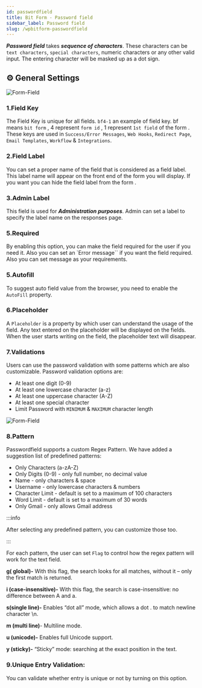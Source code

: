 ```yaml
---
id: passwordfield
title: Bit Form - Password field
sidebar_label: Password field
slug: /wpbitform-passwordfield
---
```



***Password field*** takes ***sequence of characters***. These characters can be `text characters`, `special characters`, numeric characters or any other valid input. The entering character will be masked up as a dot sign.

## ⚙ General Settings 

<Image
     src="Field-Types/Passwordfield-Bit-Form"
     alt="Form-Field"
     w="1900"
     h="250"
   />


### 1.Field Key
The Field Key is unique for all fields. `bf4-1` an example of field key. bf means `bit form` , 4 represent `form id` , 1 represent `1st field` of the form . These keys are used in `Success/Error Messages`, `Web Hooks`, `Redirect Page`, `Email Templates`, `Workflow` & `Integrations`.
### 2.Field Label
You can set a proper name of the field that is considered as a field label. This label name will appear on the front end of the form you will display. If you want you can hide the field label from the form .
### 3.Admin Label 
This field is used for **_Administration purposes_**. Admin can set a label to specify the label name on the responses page.


### 5.Required
By enabling this option, you can make the field required for the user if you need it. Also you can set an `Error message`` if you want the field required. Also you can set message as your requirements.
### 5.Autofill 
To suggest auto field value from the browser, you need to enable the `AutoFill` property.
### 6.Placeholder
A `Placeholder` is a property by which user can understand the usage of the field. Any text entered on the placeholder will be displayed on the fields. When the user starts writing on the field, the placeholder text will disappear.
### 7.Validations
Users can use the password validation with some patterns which are also customizable. Password validation options are: 

* At least one digit (0-9)
* At least one lowercase character (a-z)
* At least one uppercase character (A-Z)
* At least one special character
* Limit Password with `MINIMUM` & `MAXIMUM` character length   

<Image
     src="Field-Types/Passwordfield-Bit-Form2"
     alt="Form-Field"
     w="1900"
     h="300"
   />

### 8.Pattern
Passwordfield supports a custom Regex Pattern. We have added a suggestion list of predefined patterns:
 *  Only Characters (a-zA-Z)
 *  Only Digits (0-9) - only full number, no decimal value
 *  Name - only characters & space
 *  Username - only lowercase characters & numbers
 *  Character Limit - default is set to a maximum of 100 characters
 *  Word Limit - default is set to a maximum of 30 words
 * Only Gmail - only allows Gmail address  

:::info

After selecting any predefined pattern, you can customize those too.

:::

For each pattern, the user can set `Flag` to control how the regex pattern will work for the text field.

**g( global)-** With this flag, the search looks for all matches, without it – only the first match is returned.

**i (case-insensitive)-** With this flag, the search is case-insensitive: no difference between A and a. 

**s(single line)-** Enables “dot all” mode, which allows a dot . to match newline character \n.

**m (multi line)**- Multiline mode.

**u (unicode)-** Enables full Unicode support.

**y (sticky)-** “Sticky” mode: searching at the exact position in the text.

### 9.Unique Entry Validation: 
You can validate whether entry is unique or not by turning on this option.
 



 <Feedback/>